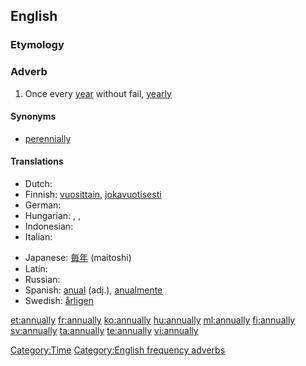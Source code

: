 ==English==

===Etymology===
{{suffix|annual|ly}}

===Adverb===
{{en-adv|-}}

# Once every [[year]] without fail, [[yearly]]

====Synonyms====
* [[perennially]]

====Translations====
{{trans-top|once every year}}
* Dutch: {{t+|nl|jaarlijks}}
* Finnish: [[vuosittain]], [[jokavuotisesti]]
* German: {{t+|de|jährlich}}
* Hungarian: {{t-|hu|évenként}},  {{t+|hu|évente}},  {{t|hu|minden évben}}
* Indonesian: {{t+|id|tahun|alt=tahunan|xs=Indonesian}}
* Italian: {{t+|it|annualmente}}
{{trans-mid}}
* Japanese: [[毎年]] (maitoshi)
* Latin: {{t-|la|anniversarie}}
* Russian: {{t+|ru|ежегодно|tr=ježegódno}}
* Spanish: [[anual]] (adj.), [[anualmente]]
* Swedish: [[årligen]]
{{trans-bottom}}

[[Category:Time]]
[[Category:English frequency adverbs]]
[[et:annually]]
[[fr:annually]]
[[ko:annually]]
[[hu:annually]]
[[ml:annually]]
[[fi:annually]]
[[sv:annually]]
[[ta:annually]]
[[te:annually]]
[[vi:annually]]